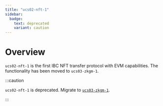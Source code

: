 ```yaml
---
title: "ucs02-nft-1"
sidebar:
  badge:
    text: deprecated
    variant: caution
---
```


# Overview

`ucs02-nft-1` is the first IBC NFT transfer protocol with EVM capabilities. The functionality has been moved to `ucs03-zkgm-1`.

:::caution

`ucs02-nft-1` is deprecated. Migrate to [`ucs03-zkgm-1`](/protocol/channels/ucs03-zkgm).

:::
